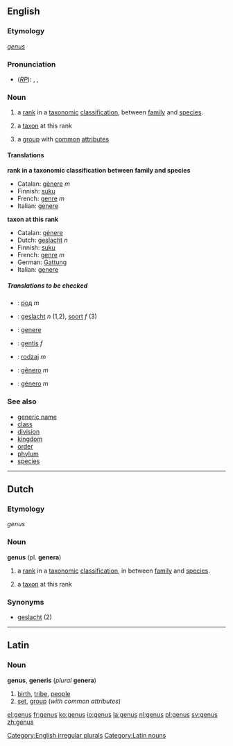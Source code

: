 ==English==

{{wikipedia}}
===Etymology===
{{L.}} ''[[genus#Latin|genus]]''

===Pronunciation===
*(''[[RP]]''): {{AHD|jēn'əs}}, {{IPA|/ˈdʒiːnəs/}}, {{SAMPA|/"dZi:n@s/}}

===Noun===
[[Category:English irregular plurals]]
{{en-noun|gen|era}}

#{{taxonomy}} a [[rank]] in a [[taxonomic]] [[classification]], between [[family]] and [[species]].
#{{taxonomy}} a [[taxon]] at this rank
#a [[group]] with [[common]] [[attribute]]s

====Translations====
'''rank in a taxonomic classification between family and species'''
{{top}}
*Catalan: [[gènere]] ''m''
*Finnish: [[suku]]
*French: [[genre]] ''m''
*Italian: [[genere]] {{m}}
{{mid}}

{{bottom}}

'''taxon at this rank'''
{{top}}
*Catalan: [[gènere]]
*Dutch: [[geslacht]] ''n''
*Finnish: [[suku]]
*French: [[genre]] ''m''
*German: [[Gattung]] {{f}}
*Italian: [[genere]] {{m}}
{{mid}}

{{bottom}}
<!--
'''group with common attributes'''
{{top}}
{{mid}}
{{bottom}}
-->

=====Translations to be checked=====
<!--Remove this section once all of the translations below have been moved into
the tables above.-->
{{checktrans}}

*{{ttbc|Bulgarian}}: [[род]] ''m''
*{{ttbc|Dutch}}: [[geslacht]] ''n'' (1,2), [[soort]] ''f'' (3)
*{{ttbc|Interlingua}}: [[genere]]
*{{ttbc|Lithuanian}}: [[gentis]] ''f''
*{{ttbc|Polish}}: [[rodzaj]] ''m''
*{{ttbc|Portuguese}}: [[gênero]] ''m''
*{{ttbc|Spanish}}: [[género]] ''m''

===See also===
*[[generic name]]
*[[class]]
*[[division]]
*[[kingdom]]
*[[order]]
*[[phylum]]
*[[species]]

----

==Dutch==

===Etymology===
{{L.}} ''genus''
===Noun===
'''genus''' (pl. '''genera''')
#{{botany}} a [[rank]] in a [[taxonomic]] [[classification]], in between [[family]] and [[species]].
#{{botany}} a [[taxon]] at this rank

===Synonyms===
* [[geslacht]] (2)
----
==Latin==

===Noun===
[[Category:Latin nouns]]
'''genus''', '''generis''' (''plural'' '''genera''')
# [[birth]], [[tribe]], [[people]]
# [[set]], [[group]] (''with common attributes'')

[[el:genus]]
[[fr:genus]]
[[ko:genus]]
[[io:genus]]
[[la:genus]]
[[nl:genus]]
[[pl:genus]]
[[sv:genus]]
[[zh:genus]]